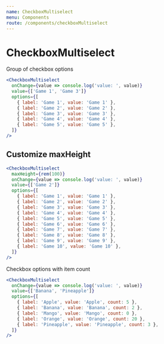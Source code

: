 ```yaml
---
name: CheckboxMultiselect
menu: Components
route: /components/checkboxMultiselect
---
```


# CheckboxMultiselect

Group of checkbox options

```jsx react-live
<CheckboxMultiselect
  onChange={value => console.log('value: ', value)}
  value={['Game 1', 'Game 3']}
  options={[
    { label: 'Game 1', value: 'Game 1' },
    { label: 'Game 2', value: 'Game 2' },
    { label: 'Game 3', value: 'Game 3' },
    { label: 'Game 4', value: 'Game 4' },
    { label: 'Game 5', value: 'Game 5' },
  ]}
/>
```

## Customize maxHeight

```jsx react-live
<CheckboxMultiselect
  maxHeight={rem(100)}
  onChange={value => console.log('value: ', value)}
  value={['Game 2']}
  options={[
    { label: 'Game 1', value: 'Game 1' },
    { label: 'Game 2', value: 'Game 2' },
    { label: 'Game 3', value: 'Game 3' },
    { label: 'Game 4', value: 'Game 4' },
    { label: 'Game 5', value: 'Game 5' },
    { label: 'Game 6', value: 'Game 6' },
    { label: 'Game 7', value: 'Game 7' },
    { label: 'Game 8', value: 'Game 8' },
    { label: 'Game 9', value: 'Game 9' },
    { label: 'Game 10', value: 'Game 10' },
  ]}
/>
```

Checkbox options with item count

```jsx react-live
<CheckboxMultiselect
  onChange={value => console.log('value: ', value)}
  value={['Banana', 'Pineapple']}
  options={[
    { label: 'Apple', value: 'Apple', count: 5 },
    { label: 'Banana', value: 'Banana', count: 2 },
    { label: 'Mango', value: 'Mango', count: 0 },
    { label: 'Orange', value: 'Orange', count: 20 },
    { label: 'Pineapple', value: 'Pineapple', count: 3 },
  ]}
/>
```
